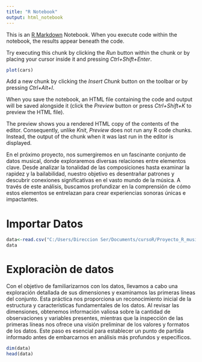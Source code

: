 ```yaml
---
title: "R Notebook"
output: html_notebook
---
```


This is an [R Markdown](http://rmarkdown.rstudio.com) Notebook. When you execute code within the notebook, the results appear beneath the code.

Try executing this chunk by clicking the *Run* button within the chunk or by placing your cursor inside it and pressing *Ctrl+Shift+Enter*.

```r
plot(cars)
```

Add a new chunk by clicking the *Insert Chunk* button on the toolbar or by pressing *Ctrl+Alt+I*.

When you save the notebook, an HTML file containing the code and output will be saved alongside it (click the *Preview* button or press *Ctrl+Shift+K* to preview the HTML file).

The preview shows you a rendered HTML copy of the contents of the editor. Consequently, unlike *Knit*, *Preview* does not run any R code chunks. Instead, the output of the chunk when it was last run in the editor is displayed.

En el próximo proyecto, nos sumergiremos en un fascinante conjunto de datos musical, donde exploraremos diversas relaciones entre elementos clave. Desde analizar la tonalidad de las composiciones hasta examinar la rapidez y la bailabilidad, nuestro objetivo es desentrañar patrones y descubrir conexiones significativas en el vasto mundo de la música. A través de este análisis, buscamos profundizar en la comprensión de cómo estos elementos se entrelazan para crear experiencias sonoras únicas e impactantes.

# Importar Datos

```r
data<-read.csv("C:/Users/Direccion Ser/Documents/cursoR/Proyecto_R_music/genres_v2.csv")
data
```

# **Exploraciòn de datos**

Con el objetivo de familiarizarnos con los datos, llevamos a cabo una exploración detallada de sus dimensiones y examinamos las primeras líneas del conjunto. Esta práctica nos proporciona un reconocimiento inicial de la estructura y características fundamentales de los datos. Al revisar las dimensiones, obtenemos información valiosa sobre la cantidad de observaciones y variables presentes, mientras que la inspección de las primeras líneas nos ofrece una visión preliminar de los valores y formatos de los datos. Este paso es esencial para establecer un punto de partida informado antes de embarcarnos en análisis más profundos y específicos.

```r
dim(data)
head(data)
```
